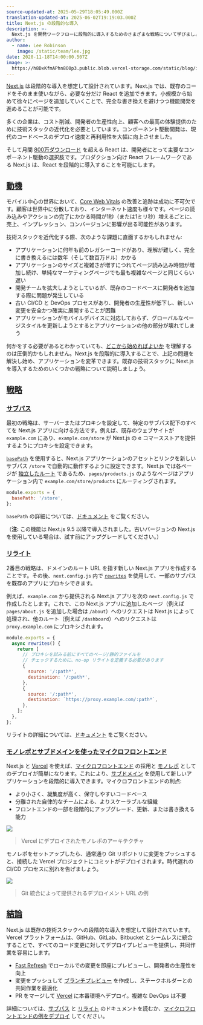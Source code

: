 ```yaml
---
source-updated-at: 2025-05-29T18:05:49.000Z
translation-updated-at: 2025-06-02T19:19:03.000Z
title: Next.js の段階的な導入
description: >-
  Next.js を開発ワークフローに段階的に導入するためのさまざまな戦略について学びましょう。
author:
  - name: Lee Robinson
    image: /static/team/lee.jpg
date: 2020-11-18T14:00:00.507Z
image: >-
  https://h8DxKfmAPhn8O0p3.public.blob.vercel-storage.com/static/blog/incremental-adoption/twitter-card.png
---
```


[Next.js](https://nextjs.org/) は段階的な導入を想定して設計されています。Next.js では、既存のコードをそのまま使いながら、必要な分だけ React を追加できます。小規模から始めて徐々にページを追加していくことで、完全な書き換えを避けつつ機能開発を進めることが可能です。

多くの企業は、コスト削減、開発者の生産性向上、顧客への最高の体験提供のために技術スタックの近代化を必要としています。コンポーネント駆動開発は、現代のコードベースのデプロイ速度と再利用性を大幅に向上させました。

そして月間 [800万ダウンロード](https://www.npmtrends.com/react) を超える React は、開発者にとって主要なコンポーネント駆動の選択肢です。プロダクション向け React フレームワークである Next.js は、React を段階的に導入することを可能にします。

[動機](#motivation)
-------------------------

モバイル中心の世界において、[Core Web Vitals](/analytics) の改善と追跡は成功に不可欠です。顧客は世界中に分散しており、インターネット速度も様々です。ページの読み込みやアクションの完了にかかる時間が1秒（または1ミリ秒）増えるごとに、売上、インプレッション、コンバージョンに影響が出る可能性があります。

技術スタックを近代化する際、次のような課題に直面するかもしれません:

* アプリケーションに何年も前のレガシーコードがあり、理解が難しく、完全に書き換えるには数年（そして数百万ドル）かかる
* アプリケーションのサイズと複雑さが増すにつれてページ読み込み時間が増加し続け、単純なマーケティングページでも最も複雑なページと同じくらい遅い
* 開発チームを拡大しようとしているが、既存のコードベースに開発者を追加する際に問題が発生している
* 古い CI/CD と DevOps プロセスがあり、開発者の生産性が低下し、新しい変更を安全かつ確実に展開することが困難
* アプリケーションがモバイルデバイスに対応しておらず、グローバルなページスタイルを更新しようとするとアプリケーションの他の部分が壊れてしまう

何かをする必要があるとわかっていても、[どこから始めればよいか](https://www.psychologytoday.com/us/blog/mindfully-present-fully-alive/201804/the-only-way-eat-elephant) を理解するのは圧倒的かもしれません。Next.js を段階的に導入することで、上記の問題を解決し始め、アプリケーションを変革できます。既存の技術スタックに Next.js を導入するためのいくつかの戦略について説明しましょう。

[戦略](#strategies)
-------------------------

### [サブパス](#subpath)

最初の戦略は、サーバーまたはプロキシを設定して、特定のサブパス配下のすべてを Next.js アプリに向ける方法です。例えば、既存のウェブサイトが `example.com` にあり、`example.com/store` が Next.js の e コマースストアを提供するようにプロキシを設定できます。

[`basePath`](/docs/pages/api-reference/next-config-js/basePath) を使用すると、Next.js アプリケーションのアセットとリンクを新しいサブパス `/store` で自動的に動作するように設定できます。Next.js では各ページが [独立したルート](/docs/pages/building-your-application/routing) であるため、`pages/products.js` のようなページはアプリケーション内で `example.com/store/products` にルーティングされます。

```js filename="next.config.js"
module.exports = {
  basePath: '/store',
};
```

`basePath` の詳細については、[ドキュメント](/docs/pages/api-reference/next-config-js/basePath) をご覧ください。

（**注:** この機能は Next.js 9.5 以降で導入されました。古いバージョンの Next.js を使用している場合は、試す前にアップグレードしてください。）

### [リライト](#rewrites)

2番目の戦略は、ドメインのルート URL を指す新しい Next.js アプリを作成することです。その後、`next.config.js` 内で [`rewrites`](/docs/pages/api-reference/next-config-js/rewrites) を使用して、一部のサブパスを既存のアプリにプロキシできます。

例えば、`example.com` から提供される Next.js アプリを次の `next.config.js` で作成したとします。これで、この Next.js アプリに追加したページ（例えば `pages/about.js` を追加した場合は `/about`）へのリクエストは Next.js によって処理され、他のルート（例えば `/dashboard`）へのリクエストは `proxy.example.com` にプロキシされます。

```js filename="next.config.js"
module.exports = {
  async rewrites() {
    return [
      // プロキシを試みる前にすべてのページ/静的ファイルを
      // チェックするために、no-op リライトを定義する必要があります
      {
        source: '/:path*',
        destination: '/:path*',
      },
      {
        source: '/:path*',
        destination: `https://proxy.example.com/:path*`,
      },
    ];
  },
};
```

リライトの詳細については、[ドキュメント](/docs/pages/api-reference/next-config-js/rewrites) をご覧ください。

### [モノレポとサブドメインを使ったマイクロフロントエンド](#micro-frontends-with-monorepos-and-subdomains)

Next.js と [Vercel](https://vercel.com) を使えば、[マイクロフロントエンド](https://martinfowler.com/articles/micro-frontends.html) の採用と [モノレポ](https://vercel.com/blog/monorepos) としてのデプロイが簡単になります。これにより、[サブドメイン](https://ja.wikipedia.org/wiki/サブドメイン) を使用して新しいアプリケーションを段階的に導入できます。マイクロフロントエンドの利点:

* より小さく、凝集度が高く、保守しやすいコードベース
* 分離された自律的なチームによる、よりスケーラブルな組織
* フロントエンドの一部を段階的にアップグレード、更新、または書き換える能力

![](https://h8DxKfmAPhn8O0p3.public.blob.vercel-storage.com/static/blog/incremental-adoption/light-arch.png)

> Vercel にデプロイされたモノレポのアーキテクチャ

モノレポをセットアップしたら、通常通り Git リポジトリに変更をプッシュすると、接続した Vercel プロジェクトにコミットがデプロイされます。時代遅れの CI/CD プロセスに別れを告げましょう。

![](https://h8DxKfmAPhn8O0p3.public.blob.vercel-storage.com/static/blog/incremental-adoption/dark-comment.png)

> Git 統合によって提供されるデプロイメント URL の例

[結論](#conclusion)
-------------------------

Next.js は既存の技術スタックへの段階的な導入を想定して設計されています。Vercel プラットフォームは、GitHub、GitLab、Bitbucket とシームレスに統合することで、すべてのコード変更に対してデプロイプレビューを提供し、共同作業を容易にします。

* [Fast Refresh](/docs/architecture/fast-refresh) でローカルでの変更を即座にプレビューし、開発者の生産性を向上
* 変更をプッシュして [ブランチプレビュー](https://vercel.com/github) を作成し、ステークホルダーとの共同作業を最適化
* PR をマージして [Vercel](https://vercel.com) に本番環境へデプロイ。複雑な DevOps は不要

詳細については、[サブパス](/docs/pages/api-reference/next-config-js/basePath) と [リライト](/docs/pages/api-reference/next-config-js/rewrites) のドキュメントを読むか、[マイクロフロントエンドの例をデプロイ](https://vercel.com/import/project?template=https://github.com/vercel/next.js/tree/canary/examples/with-zones) してください。